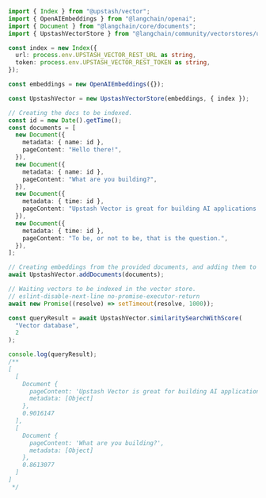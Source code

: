 ```typescript
import { Index } from "@upstash/vector";
import { OpenAIEmbeddings } from "@langchain/openai";
import { Document } from "@langchain/core/documents";
import { UpstashVectorStore } from "@langchain/community/vectorstores/upstash";

const index = new Index({
  url: process.env.UPSTASH_VECTOR_REST_URL as string,
  token: process.env.UPSTASH_VECTOR_REST_TOKEN as string,
});

const embeddings = new OpenAIEmbeddings({});

const UpstashVector = new UpstashVectorStore(embeddings, { index });

// Creating the docs to be indexed.
const id = new Date().getTime();
const documents = [
  new Document({
    metadata: { name: id },
    pageContent: "Hello there!",
  }),
  new Document({
    metadata: { name: id },
    pageContent: "What are you building?",
  }),
  new Document({
    metadata: { time: id },
    pageContent: "Upstash Vector is great for building AI applications.",
  }),
  new Document({
    metadata: { time: id },
    pageContent: "To be, or not to be, that is the question.",
  }),
];

// Creating embeddings from the provided documents, and adding them to Upstash database.
await UpstashVector.addDocuments(documents);

// Waiting vectors to be indexed in the vector store.
// eslint-disable-next-line no-promise-executor-return
await new Promise((resolve) => setTimeout(resolve, 1000));

const queryResult = await UpstashVector.similaritySearchWithScore(
  "Vector database",
  2
);

console.log(queryResult);
/**
[
  [
    Document {
      pageContent: 'Upstash Vector is great for building AI applications.',
      metadata: [Object]
    },
    0.9016147
  ],
  [
    Document {
      pageContent: 'What are you building?',
      metadata: [Object]
    },
    0.8613077
  ]
]
 */
```